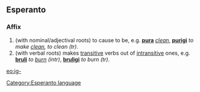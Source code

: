 ==Esperanto==
===Affix===
# (with nominal/adjectival roots) to cause to be, e.g. '''[[pura]]''' ''[[clean]]'', '''[[purigi]]''' ''to make [[clean]], to clean (tr)''.
# (with verbal roots) makes [[transitive]] verbs out of [[intransitive]] ones, e.g. '''[[bruli]]''' ''to [[burn]] (intr)'', '''[[bruligi]]''' ''to burn (tr)''.

[[eo:ig-]]
[[Category:Esperanto language]]
{{Universala Vortaro}}